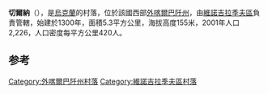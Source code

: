 {{coord|48|8|13|N|23|11|28|E|scale:30000|display=title}}

'''切爾納'''（{{lang-uk|Черна}}），是[[烏克蘭|烏克蘭]]的村落，位於該國西部[[外喀爾巴阡州|外喀爾巴阡州]]，由[[維諾吉拉季夫區|維諾吉拉季夫區]]負責管轄，始建於1300年，面積5.3平方公里，海拔高度155米，2001年人口2,226，人口密度每平方公里420人。

== 参考 ==
{{reflist|30em}}

{{DEFAULTSORT:Черна}}

[[Category:外喀爾巴阡州村落|Category:外喀爾巴阡州村落]]
[[Category:維諾吉拉季夫區村落|Category:維諾吉拉季夫區村落]]


{{Zakarpattia-geo-stub}}